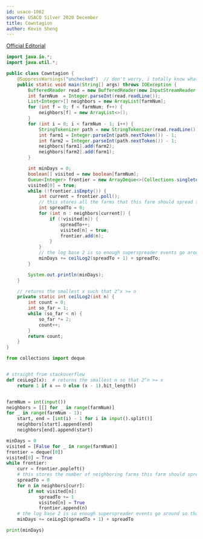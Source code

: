 ```yaml
---
id: usaco-1062
source: USACO Silver 2020 December
title: Cowntagion
author: Kevin Sheng
---
```


[Official Editorial](http://www.usaco.org/current/data/sol_prob1_silver_dec20.html)

<LanguageSection>

<JavaSection>

```java
import java.io.*;
import java.util.*;

public class Cowntagion {
	@SuppressWarnings("unchecked")  // don't worry, i totally know what i'm doing
	public static void main(String[] args) throws IOException {
		BufferedReader read = new BufferedReader(new InputStreamReader(System.in));
		int farmNum  = Integer.parseInt(read.readLine());
		List<Integer>[] neighbors = new ArrayList[farmNum];
		for (int f = 0; f < farmNum; f++) {
			neighbors[f] = new ArrayList<>();
		}
		for (int i = 0; i < farmNum - 1; i++) {
			StringTokenizer path = new StringTokenizer(read.readLine());
			int farm1 = Integer.parseInt(path.nextToken()) - 1;
			int farm2 = Integer.parseInt(path.nextToken()) - 1;
			neighbors[farm1].add(farm2);
			neighbors[farm2].add(farm1);
		}

		int minDays = 0;
		boolean[] visited = new boolean[farmNum];
		Queue<Integer> frontier = new ArrayDeque<>(Collections.singletonList(0));
		visited[0] = true;
		while (!frontier.isEmpty()) {
			int current = frontier.poll();
			// this stores all the farms that this farm should spread to for optimal spreading
			int spreadTo = 0;
			for (int n : neighbors[current]) {
				if (!visited[n]) {
					spreadTo++;
					visited[n] = true;
					frontier.add(n);
				}
			}
			// the log base 2 is so enough superspreader events go around so that there are enough cows, and then we need to add the length of spreadTo so the cows can actually go to the other farms
			minDays += ceilLog2(spreadTo + 1) + spreadTo;
		}

		System.out.println(minDays);
	}

	// returns the smallest x such that 2^x >= n
	private static int ceilLog2(int n) { 
		int count = 0;
		int so_far = 1;  
		while (so_far < n) { 
			so_far *= 2;
			count++;
		}
		return count;
	} 
}
```

</JavaSection>


<PySection>

```py
from collections import deque


# straight from stackoverflow
def ceiLog2(x):  # returns the smallest n so that 2^n >= x
	return 1 if x == 0 else (x - 1).bit_length()


farmNum = int(input())
neighbors = [[] for _ in range(farmNum)]
for _ in range(farmNum - 1):
	start, end = [int(i) - 1 for i in input().split()]
	neighbors[start].append(end)
	neighbors[end].append(start)

minDays = 0
visited = [False for _ in range(farmNum)]
frontier = deque([0])
visited[0] = True
while frontier:
	curr = frontier.popleft()
	# this stores the number of neighboring farms this farm should spread to for optimal spreading
	spreadTo = 0
	for n in neighbors[curr]:
		if not visited[n]:
			spreadTo += 1
			visited[n] = True
			frontier.append(n)
	# the log base 2 is so enough superspreader events go around so that there are enough cows, and then we need to add the length of spreadTo so the cows can actually go to the other farms
	minDays += ceiLog2(spreadTo + 1) + spreadTo

print(minDays)
```

</PySection>

</LanguageSection>
